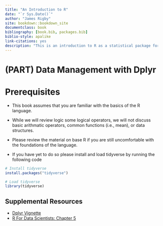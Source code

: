 ```yaml
--- 
title: "An Introduction to R"
date: "`r Sys.Date()`"
author: "James Rigby"
site: bookdown::bookdown_site
documentclass: book
bibliography: [book.bib, packages.bib]
biblio-style: apalike
link-citations: yes
description: "This is an introduction to R as a statistical package for psychological research."
---
```

# (PART) Data Management with Dplyr {-}

# Prerequisites

- This book assumes that you are familiar with the basics of the R language.

- While we will review logic some logical operators, we will not discuss basic arithmatic operators, common functions (i.e., mean), or data structures. 

- Please review the material on base R if you are still uncomfortable with the foundations of the language.

- If you have yet to do so please install and load tidyverse by running the following code

```r
# Install tidyverse
install.packages("tidyverse")

# Load tidyverse
library(tidyverse)
```


## Supplemental Resources

<div class = semiemph>

- [Dplyr Vignette](https://cran.r-project.org/web/packages/dplyr/vignettes/dplyr.html)
- [R For Data Scientists: Chapter 5](http://r4ds.had.co.nz/transform.html)

</div>

